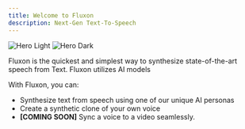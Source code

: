 ```yaml
---
title: Welcome to Fluxon
description: Next-Gen Text-To-Speech
---
```


<img
  className="block dark:hidden"
  src="/images/hero-light.svg"
  alt="Hero Light"
/>
<img
  className="hidden dark:block"
  src="/images/hero-dark.svg"
  alt="Hero Dark"
/>

Fluxon is the quickest and simplest way to synthesize state-of-the-art speech from Text. Fluxon utilizes AI models 

With Fluxon, you can:
 - Synthesize text from speech using one of our unique AI personas
 - Create a synthetic clone of your own voice
 - **[COMING SOON]** Sync a voice to a video seamlessly.